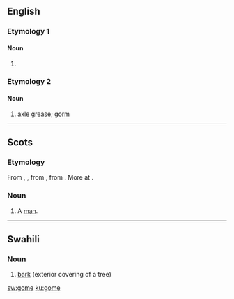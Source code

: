 ==English==

===Etymology 1===

====Noun====
{{en-noun}}

# {{alternative form of|goom}}

===Etymology 2===

====Noun====
{{en-noun|?}}

# {{UK|dialect}} [[axle]] [[grease]]; [[gorm]]

----

==Scots==

===Etymology===
From {{etyl|enm|sco}} {{term|gome|lang=enm}}, {{term|gume|lang=enm}}, from {{etyl|ang|sco}} {{term|guma||man, lord, hero|lang=ang}}, from {{etyl|gem-pro|sco}} {{recons|gumô||man|lang=gem-pro}}. More at {{l|en|goom}}.

===Noun===
{{sco-noun}}

# A [[man]].

----
==Swahili==

===Noun===
{{head|sw|noun|g=s}}

# [[bark]] (exterior covering of a tree)

{{tbot entry|Swahili|bark|2007|November}}

[[sw:gome]]
[[ku:gome]]